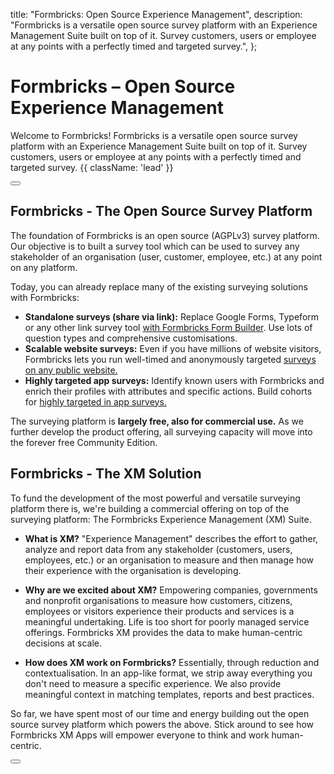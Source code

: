 

  title: "Formbricks: Open Source Experience Management",
  description:
    "Formbricks is a versatile open source survey platform with an Experience Management Suite built on top of it. Survey customers, users or employee at any points with a perfectly timed and targeted survey.",
};


<HeroPattern />

# Formbricks – Open Source Experience Management

Welcome to Formbricks! Formbricks is a versatile open source survey platform with an Experience Management Suite built on top of it. Survey customers, users or employee at any points with a perfectly timed and targeted survey. {{ className: 'lead' }}

<div className="mb-16 mt-6 flex gap-3" id="why-formbricks">
  <Button href="/app-surveys/quickstart" arrow="right" children="Quickstart" />
</div>

## Formbricks - The Open Source Survey Platform

The foundation of Formbricks is an open source (AGPLv3) survey platform. Our objective is to built a survey tool which can be used to survey any stakeholder of an organisation (user, customer, employee, etc.) at any point on any platform. 

Today, you can already replace many of the existing surveying solutions with Formbricks:

- **Standalone surveys (share via link):** Replace Google Forms, Typeform or any other link survey tool [with Formbricks Form Builder](https://formbricks.com/open-source-form-builder). Use lots of question types and comprehensive customisations.
- **Scalable website surveys:** Even if you have millions of website visitors, Formbricks lets you run well-timed and anonymously targeted [surveys on any public website.](https://formbricks.com/website-survey)
- **Highly targeted app surveys:** Identify known users with Formbricks and enrich their profiles with attributes and specific actions. Build cohorts for [highly targeted in app surveys.](https://formbricks.com/in-app-survey)

The surveying platform is **largely free, also for commercial use.** As we further develop the product offering, all surveying capacity will move into the forever free Community Edition.

## Formbricks - The XM Solution

To fund the development of the most powerful and versatile surveying platform there is, we're building a commercial offering on top of the surveying platform: The Formbricks Experience Management (XM) Suite.

- **What is XM?** "Experience Management" describes the effort to gather, analyze and report data from any stakeholder (customers, users, employees, etc.) or an organisation to measure and then manage how their experience with the organisation is developing.

- **Why are we excited about XM?** Empowering companies, governments and nonprofit organisations to measure how customers, citizens, employees or visitors experience their products and services is a meaningful undertaking. Life is too short for poorly managed service offerings. Formbricks XM provides the data to make human-centric decisions at scale.

- **How does XM work on Formbricks?** Essentially, through reduction and contextualisation. In an app-like format, we strip away everything you don't need to measure a specific experience. We also provide meaningful context in matching templates, reports and best practices.

So far, we have spent most of our time and energy building out the open source survey platform which powers the above. Stick around to see how Formbricks XM Apps will empower everyone to think and work human-centric.

<div>
  <Button
    href="https://app.formbricks.com/"
    variant="primary"
    arrow="right"
    target="_blank"
    children="Try Formbricks Cloud"
  />
</div>

<GettingStarted />
